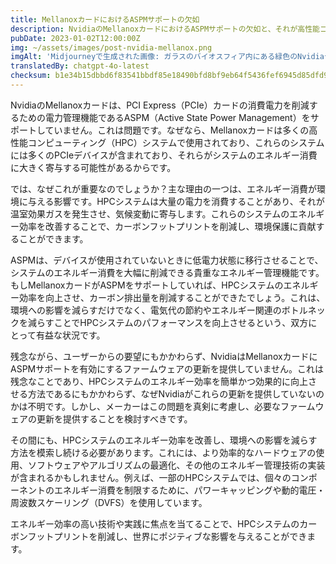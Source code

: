 ```yaml
---
title: MellanoxカードにおけるASPMサポートの欠如
description: NvidiaのMellanoxカードにおけるASPMサポートの欠如と、それが高性能コンピューティングシステムのエネルギー効率に与える影響を探る。
pubDate: 2023-01-02T12:00:00Z
img: ~/assets/images/post-nvidia-mellanox.png
imgAlt: 'Midjourneyで生成された画像: ガラスのバイオスフィア内にある緑色のNvidiaデータセンターが灰色のガスを放出している、インパクトのある、カラフルでリアルな、キヤノンレンズ、高詳細 --v 4 --ar 3:2'
translatedBy: chatgpt-4o-latest
checksum: b1e34b15dbbd6f83541bbdf85e18490bfd8bf9eb64f5436fef6945d85dfd9b79
---
```


NvidiaのMellanoxカードは、PCI Express（PCIe）カードの消費電力を削減するための電力管理機能であるASPM（Active State Power Management）をサポートしていません。これは問題です。なぜなら、Mellanoxカードは多くの高性能コンピューティング（HPC）システムで使用されており、これらのシステムには多くのPCIeデバイスが含まれており、それらがシステムのエネルギー消費に大きく寄与する可能性があるからです。

では、なぜこれが重要なのでしょうか？主な理由の一つは、エネルギー消費が環境に与える影響です。HPCシステムは大量の電力を消費することがあり、それが温室効果ガスを発生させ、気候変動に寄与します。これらのシステムのエネルギー効率を改善することで、カーボンフットプリントを削減し、環境保護に貢献することができます。

ASPMは、デバイスが使用されていないときに低電力状態に移行させることで、システムのエネルギー消費を大幅に削減できる貴重なエネルギー管理機能です。もしMellanoxカードがASPMをサポートしていれば、HPCシステムのエネルギー効率を向上させ、カーボン排出量を削減することができたでしょう。これは、環境への影響を減らすだけでなく、電気代の節約やエネルギー関連のボトルネックを減らすことでHPCシステムのパフォーマンスを向上させるという、双方にとって有益な状況です。

残念ながら、ユーザーからの要望にもかかわらず、NvidiaはMellanoxカードにASPMサポートを有効にするファームウェアの更新を提供していません。これは残念なことであり、HPCシステムのエネルギー効率を簡単かつ効果的に向上させる方法であるにもかかわらず、なぜNvidiaがこれらの更新を提供していないのかは不明です。しかし、メーカーはこの問題を真剣に考慮し、必要なファームウェアの更新を提供することを検討すべきです。

その間にも、HPCシステムのエネルギー効率を改善し、環境への影響を減らす方法を模索し続ける必要があります。これには、より効率的なハードウェアの使用、ソフトウェアやアルゴリズムの最適化、その他のエネルギー管理技術の実装が含まれるかもしれません。例えば、一部のHPCシステムでは、個々のコンポーネントのエネルギー消費を制限するために、パワーキャッピングや動的電圧・周波数スケーリング（DVFS）を使用しています。

エネルギー効率の高い技術や実践に焦点を当てることで、HPCシステムのカーボンフットプリントを削減し、世界にポジティブな影響を与えることができます。
